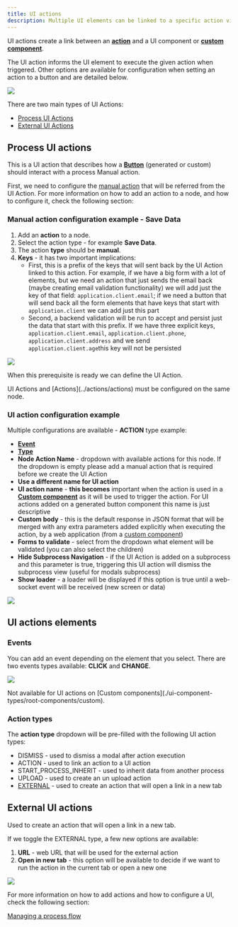 ```yaml
---
title: UI actions
description: Multiple UI elements can be linked to a specific action via a UI action. If the action is just a method to interact with the process, the UI Action adds information about how that UI should react. For example, should a loader appear after executing the action, should a modal be dismissed, or if some default data should be sent back to the process.
---
```


UI actions create a link between an [**action**](../actions/actions) and a UI component or [**custom component**](./ui-component-types/root-components/custom). 

The UI action informs the UI element to execute the given action when triggered. Other options are available for configuration when setting an action to a button and are detailed below.

![](https://s3.eu-west-1.amazonaws.com/docx.flowx.ai/building-blocks/ui-designer/ui_actions.gif)

There are two main types of UI Actions:

- [Process UI Actions](#process-ui-actions)
- [External UI Actions](#external-ui-actions)

## Process UI actions

This is a UI action that describes how a [**Button**](../ui-designer/ui-component-types/buttons) (generated or custom) should interact with a process Manual action.

First, we need to configure the [manual action](../actions/actions) that will be referred from the UI Action. For more information on how to add an action to a node, and how to configure it, check the following section:

<Card title="Adding an action to a node" href="../../flowx-designer/managing-a-process-flow/adding-an-action-to-a-node">
</Card>

### Manual action configuration example - Save Data

1. Add an **action** to a node.
2. Select the action type - for example **Save Data**.
3. The action **type** should be **manual**.
4. **Keys** - it has two important implications:
   * First, this is a prefix of the keys that will sent back by the UI Action linked to this action. For example, if we have a big form with a lot of elements, but we need an action that just sends the email back (maybe creating email validation functionality) we will add just the key of that field: `application.client.email`; if we need a button that will send back all the form elements that have keys that start with `application.client` we can add just this part
   * Second, a backend validation will be run to accept and persist just the data that start with this prefix. If we have three explicit keys, `application.client.email`, `application.client.phone`, `application.client.address` and we send `application.client.age`this key will not be persisted

![](https://s3.eu-west-1.amazonaws.com/docx.flowx.ai/building-blocks/ui-designer/ui_action_key.png)

When this prerequisite is ready we can define the UI Action.

<Check>
UI Actions and [Actions](../actions/actions) must be configured on the same node.
</Check>

### UI action configuration example

Multiple configurations are available - **ACTION** type example:

* [**Event**](#events)
* [**Type**](#action-types)
* **Node Action Name** - dropdown with available actions for this node. If the dropdown is empty please add a manual action that is required before we create the UI Action
* **Use a different name for UI action**
* **UI action name** - **this becomes** important when the action is used in a [**Custom component**](./ui-component-types/root-components/custom) as it will be used to trigger the action. For UI actions added on a generated button component this name is just descriptive
* **Custom body** - this is the default response in JSON format that will be merged with any extra parameters added explicitly when executing the action, by a web application (from a [custom component](./ui-component-types/root-components/custom))
* **Forms to validate** - select from the dropdown what element will be validated (you can also select the children)
* **Hide Subprocess Navigation** - if the UI Action is added on a subprocess and this parameter is true, triggering this UI action will dismiss the subprocess view (useful for modals subprocess)
* **Show loader** - a loader will be displayed if this option is true until a web-socket event will be received (new screen or data)


<Frame>

![](https://s3.eu-west-1.amazonaws.com/docx.flowx.ai/building-blocks/ui-designer/ui_actions_multiple_configs.png)

</Frame>

## UI actions elements

### Events

You can add an event depending on the element that you select. There are two events types available: **CLICK** and **CHANGE**.

![](https://s3.eu-west-1.amazonaws.com/docx.flowx.ai/building-blocks/ui-designer/ui_action_events.gif)

<Info>
Not available for UI actions on [Custom components](./ui-component-types/root-components/custom).
</Info>

### Action types

The **action type** dropdown will be pre-filled with the following UI action types:

* DISMISS - used to dismiss a modal after action execution
* ACTION - used to link an action to a UI action
* START_PROCESS_INHERIT - used to inherit data from another process
* UPLOAD - used to create an un upload action
* [EXTERNAL](./ui-actions#external-ui-actions) - used to create an action that will open a link in a new tab

## External UI actions

Used to create an action that will open a link in a new tab.

If we toggle the EXTERNAL type, a few new options are available:

1. **URL** - web URL that will be used for the external action
2. **Open in new tab** - this option will be available to decide if we want to run the action in the current tab or open a new one

<Frame>

![](https://s3.eu-west-1.amazonaws.com/docx.flowx.ai/building-blocks/ui-designer/ui_action_external.png)

</Frame>

For more information on how to add actions and how to configure a UI, check the following section:

[Managing a process flow](../../flowx-designer/managing-a-process-flow)
